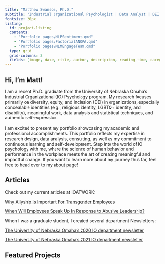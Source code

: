 ```yaml
---
title: "Matthew Swanson, Ph.D."
subtitle: "Industrial Organizational Psychologist | Data Analyst | DEI Practitioner | People Analytics | Psychometrician"
fontsize: 20px
listing:
  id: project-listing
  contents:   
    - "Portfolio pages/NLPSentiment.qmd"
    - "Portfolio pages/FactorialANOVA.qmd"
    - "Portfolio pages/MLMEngageTeam.qmd"
  type: grid
  grid-columns: 3
  fields: [image, date, title, author, description, reading-time, categories]
---
```


::: text-center
# **Hi, I'm Matt!**
:::

I am a recent Ph.D. graduate from the University of Nebraska Omaha's Industrial Organizational (IO) Psychology program. My research focuses primarily on diversity, equity, and inclusion (DEI) in organizations, especially concealable identities (e.g., religious identity, LGBTQ+ identity, and disability), meaningful work, data analysis and statistical techniques, and authentic self-expression.\
‍\
I am excited to present my portfolio showcasing my academic and professional accomplishments. This portfolio reflects my expertise in research design, data analysis, consulting, as well as my commitment to continuous learning and self-development. Step into the world of IO psychology with me, where the science of human behavior and performance in the workplace meets the art of creating meaningful and impactful change. If you want to learn more about my journey thus far, feel free to head over to my about page!

::: text-center
# **Articles**
:::

Check out my current articles at IOATWORK:

[Why Allyship Is Important For Transgender Employees](https://www.ioatwork.com/why-allyship-is-important-for-transgender-employees/)

[When Will Employees Speak Up In Response to Abusive Leadership?](https://www.ioatwork.com/when-will-employees-speak-up-in-response-to-abusive-leadership/)

When I was a graduate student, I created several department Newsletters:

[The University of Nebraska Omaha's 2020 IO department newsletter](https://www.unomaha.edu/college-of-arts-and-sciences/psychology/_files/documents/IO%20PSYC/ionewsfall2020.pdf)

[The University of Nebraska Omaha's 2021 IO department newsletter](https://www.unomaha.edu/college-of-arts-and-sciences/psychology/_files/documents/IO%20PSYC/ionewsfall2021.pdf)

::: text-center
## Featured Projects
:::

::: {#project-listing}
:::
